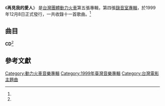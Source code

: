 {{Infobox Album
| Name  = 再見我的愛人
| Type  = 專輯
| Cover  = 
| Artist  = [[動力火車|動力火車]]
| Released   = 1999年12月8日<ref name="hitFm">[http://www.hitoradio.com/newweb/2885album 動力火車 / 再見我的愛人 - Hitoradio‧Hit Fm --華人音樂入口指標] hit FM. {{zh-hant}}</ref>
| Recorded  = 1999年<ref name="isrc">[http://isrc.ncl.edu.tw/music_view.aspx?item=808 動力火車 / 再見我的愛人 - 國際標準錄音錄影資料代碼查詢系統] ISRC. {{zh-tw}}</ref>
| Genre = [[華語流行音樂|華語流行音樂]]
| Length = 51:16<ref name="isrc" />
| Label = {{hlist|[[老虎唱片|老虎唱片]]|[[上華唱片|上華唱片]]<ref name="isrc" />}}
| Producer =
| Last album = [[背叛情歌|背叛情歌]]<br /><small>1999年</small>
| This album = '''再見我的愛人'''<br /><small>1999年</small>
| Next album = [[百萬全紀錄|百萬全紀錄]]<br /><small>2000年</small>
}}
《'''再見我的愛人'''》 是[[台灣|台灣]][[團體|團體]][[動力火車|動力火車]]第五張專輯，第四張[[錄音室專輯|錄音室專輯]]，於1999年12月8日正式發行，一共收錄十一首歌曲。<ref name="hitFm" />

==曲目==
'''CD'''<ref name="isrc" />
{{Tracklist
| title1 = 再見我的愛人
| music1 = [[謝銘祐|謝銘祐]]
| lyrics1 = 謝銘祐
| arranger1 = [[楊艾森|楊艾森]]
| producer1 = 
| longnote1 = 電影《[[怒犯天條|怒犯天條]]》主題曲
| length1 = 5:06

| title2 = 天真的雙眼
| music2 = 謝銘祐
| lyrics2 = 謝銘祐
| arranger2 = [[洪敬堯|洪敬堯]]
| producer2 = 
| longnote2 = 電影《[[聖女貞德|聖女貞德]]》主題曲
| length2 = 4:45

| title3 = 那就這樣吧
| music3 = [[阿軒|阿軒]]
| lyrics3 = 阿軒
| arranger3 = [[江建民|江建民]]
| producer3 = 
| longnote3 = 
| length3 = 4:33

| title4 = 不會哭的人
| music4 = [[周杰倫|周杰倫]]
| lyrics4 = [[方文山|方文山]]
| arranger4 = 洪敬堯
| producer4 = 
| longnote4 = 
| length4 = 4:37

| title5 = 可不可能
| music5 = [[顏志琳|顏志琳]]<br />[[袁惟仁|袁惟仁]]
| lyrics5 = [[十一郎|十一郎]]
| arranger5 = [[涂惠元|涂惠元]]
| producer5 = 
| longnote5 = 
| length5 = 3:20

| title6 = 給你愛But You Lie
| music6 = [[Martin_Tang|鄧志明]]
| lyrics6 = [[許常德|許常德]]
| arranger6 = 鄧志明
| producer6 = 
| longnote6 = 
| length6 = 3:17

| title7 = 重傷的汗水
| music7 = 周杰倫
| lyrics7 = [[劉耕宏|劉耕宏]]
| arranger7 = [[吳慶隆|吳慶隆]]
| producer7 = 
| longnote7 = 
| length7 = 5:17

| title8 = Yes  I   Love  You
| music8 = [[深白色|深白色]]
| lyrics8 = 深白色
| arranger8 = 洪敬堯
| producer8 = 
| longnote8 = 
| length8 = 5:13

| title9 = 殘酷天使
| music9 = [[陳建寧|陳建寧]]<br />[[陳政卿|陳政卿]]
| lyrics9 = [[阿曼達|阿曼達]]
| arranger9 = 江建民
| producer9 = 
| longnote9 = 
| length9 = 5:06

| title10 = Bye  Bye  Subway
| music10 = [[季龍祥|季龍祥]]
| lyrics10 = [[祝康偉|祝康偉]]
| arranger10 = [[黃中岳|黃中岳]]
| producer10 = 
| longnote10 = 
| length10 = 4:45

| title11 = 知道你不是真的愛我
| music11 = [[尤秋興|尤秋興]]
| lyrics11 = 尤秋興
| arranger11 = 江建民
| producer11 = 
| longnote11 = 
| length11 = 5:17

| total_length = 51:16
}}

==參考文獻==
<references/>

[[Category:動力火車音樂專輯|Category:動力火車音樂專輯]]
[[Category:1999年臺灣音樂專輯|Category:1999年臺灣音樂專輯]]
[[Category:台灣電影主題曲|Category:台灣電影主題曲]]